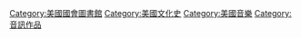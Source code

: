 [[Category:美國國會圖書館|Category:美國國會圖書館]]
[[Category:美國文化史|Category:美國文化史]]
[[Category:美國音樂|Category:美國音樂]]
[[Category:音訊作品|Category:音訊作品]]